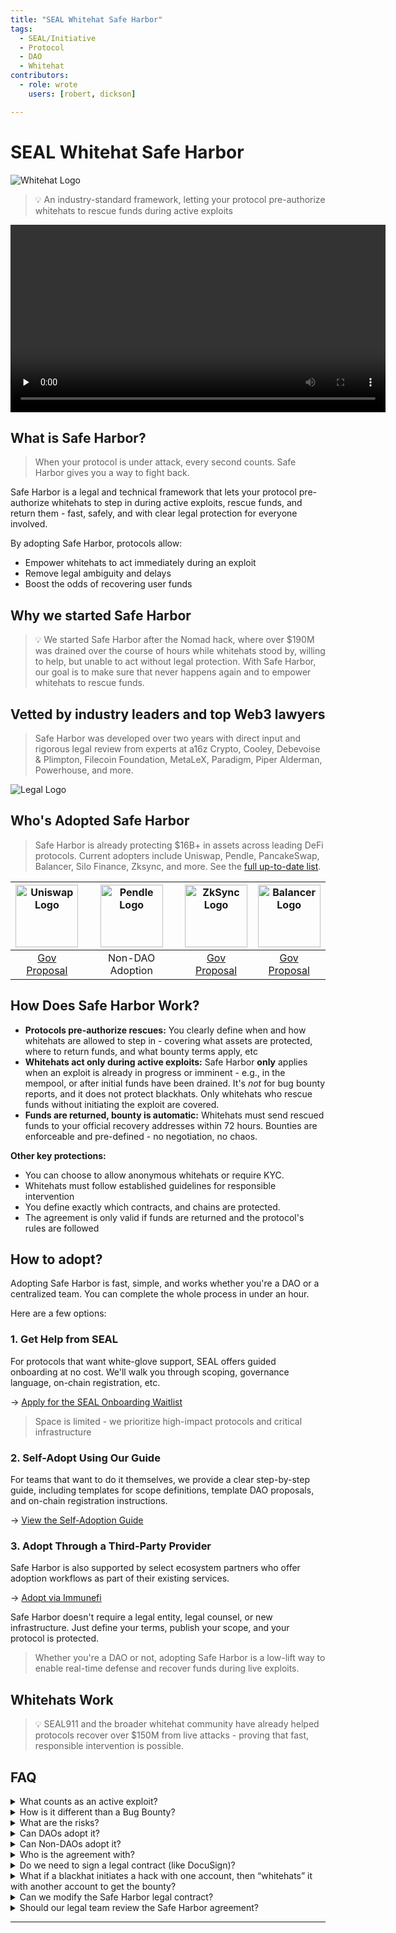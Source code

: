 ```yaml
---
title: "SEAL Whitehat Safe Harbor"
tags:
  - SEAL/Initiative
  - Protocol
  - DAO
  - Whitehat
contributors:
  - role: wrote
    users: [robert, dickson]

---
```



<TagProvider>
<TagFilter />

# SEAL Whitehat Safe Harbor

<TagList tags={frontmatter.tags} />
<AttributionList contributors={frontmatter.contributors} />

<img src="https://frameworks-static.s3.us-east-2.amazonaws.com/images/safe-harbor/whitehat-full-logo-blue.svg" alt="Whitehat Logo" />

> 💡 An industry-standard framework, letting your protocol pre-authorize whitehats to rescue funds during active exploits 

<div align="center">
  <video controls width="600" preload="none">
    <source src="https://frameworks-static.s3.us-east-2.amazonaws.com/images/safe-harbor/Protocol_Explainer_Video.mp4" type="video/mp4" />
    Your browser does not support the video tag.
  </video>
</div>

## What is Safe Harbor?

> When your protocol is under attack, every second counts. Safe Harbor gives you a way to fight back.

Safe Harbor is a legal and technical framework that lets your protocol pre-authorize whitehats to step in during active exploits, rescue funds, and return them - fast, safely, and with clear legal protection for everyone involved.

By adopting Safe Harbor, protocols allow:

- Empower whitehats to act immediately during an exploit
- Remove legal ambiguity and delays
- Boost the odds of recovering user funds

## Why we started Safe Harbor

> 💡 We started Safe Harbor after the Nomad hack, where over $190M was drained over the course of hours while whitehats stood by, willing to help, but unable to act without legal protection. With Safe Harbor, our goal is to make sure that never happens again and to empower whitehats to rescue funds.

## Vetted by industry leaders and top Web3 lawyers

> Safe Harbor was developed over two years with direct input and rigorous legal review from experts at a16z Crypto, Cooley, Debevoise & Plimpton, Filecoin Foundation, MetaLeX, Paradigm, Piper Alderman, Powerhouse, and more.

<img src="https://frameworks-static.s3.us-east-2.amazonaws.com/images/safe-harbor/legal.png" alt="Legal Logo" />

## Who's Adopted Safe Harbor

> Safe Harbor is already protecting $16B+ in assets across leading DeFi protocols. Current adopters include Uniswap, Pendle, PancakeSwap, Balancer, Silo Finance, Zksync, and more. See the [full up-to-date list](https://safeharbor.securityalliance.org/).

| <img src="https://frameworks-static.s3.us-east-2.amazonaws.com/images/safe-harbor/Uniswap_logo.png" alt="Uniswap Logo" width="100" /> | <img src="https://frameworks-static.s3.us-east-2.amazonaws.com/images/safe-harbor/Pendle_logo.png" alt="Pendle Logo" width="100" /> | <img src="https://frameworks-static.s3.us-east-2.amazonaws.com/images/safe-harbor/Zksync_logo.png" alt="ZkSync Logo" width="100" /> | <img src="https://frameworks-static.s3.us-east-2.amazonaws.com/images/safe-harbor/Balancer_logo.png" alt="Balancer Logo" width="100" /> |
|:-----------------------------------:|:----------------------------------:|:----------------------------------:|:-------------------------------------:|
| [Gov Proposal](https://www.tally.xyz/gov/uniswap/proposal/79) | Non-DAO Adoption | [Gov Proposal](https://www.tally.xyz/gov/zksync/proposal/35395412545014978447594654620386134175315194219985614464693911512436668500487?govId=eip155:324:0x496869a7575A1f907D1C5B1eca28e4e9E382afAb) | [Gov Proposal](https://snapshot.box/#/s:balancer.eth/proposal/0x8c3fd2550184ec28653c46e959782f1a3127ca8aa6a5652494a9c29ad77d9b55) |

## How Does Safe Harbor Work?

- **Protocols pre-authorize rescues:** You clearly define when and how whitehats are allowed to step in - covering what assets are protected, where to return funds, and what bounty terms apply, etc
- **Whitehats act only during active exploits:** Safe Harbor **only** applies when an exploit is already in progress or imminent - e.g., in the mempool, or after initial funds have been drained. It's *not* for bug bounty reports, and it does not protect blackhats. Only whitehats who rescue funds without initiating the exploit are covered.
- **Funds are returned, bounty is automatic:** Whitehats must send rescued funds to your official recovery addresses within 72 hours. Bounties are enforceable and pre-defined - no negotiation, no chaos.

**Other key protections:**

- You can choose to allow anonymous whitehats or require KYC.
- Whitehats must follow established guidelines for responsible intervention
- You define exactly which contracts, and chains are protected.
- The agreement is only valid if funds are returned and the protocol's rules are followed

## How to adopt?

Adopting Safe Harbor is fast, simple, and works whether you're a DAO or a centralized team. You can complete the whole process in under an hour.

Here are a few options:

### 1. Get Help from SEAL

For protocols that want white-glove support, SEAL offers guided onboarding at no cost. We'll walk you through scoping, governance language, on-chain registration, etc.

→ [Apply for the SEAL Onboarding Waitlist](https://form.typeform.com/to/QF3YjWno)

> Space is limited - we prioritize high-impact protocols and critical infrastructure

### 2. Self-Adopt Using Our Guide

For teams that want to do it themselves, we provide a clear step-by-step guide, including templates for scope definitions, template DAO proposals, and on-chain registration instructions.

→ [View the Self-Adoption Guide](/safe-harbor/self-adoption-guide)

### 3. Adopt Through a Third-Party Provider

Safe Harbor is also supported by select ecosystem partners who offer adoption workflows as part of their existing services. 

→ [Adopt via Immunefi](https://docs.google.com/forms/d/e/1FAIpQLSehHw_KyNfSr9YbnO1AB3OZ4cvVS2oInIxdveCPguR9GSxZFQ/viewform)

Safe Harbor doesn't require a legal entity, legal counsel, or new infrastructure. Just define your terms, publish your scope, and your protocol is protected.

> Whether you're a DAO or not, adopting Safe Harbor is a low-lift way to enable real-time defense and recover funds during live exploits.

## Whitehats Work

> 💡 SEAL911 and the broader whitehat community have already helped protocols recover over $150M from live attacks - proving that fast, responsible intervention is possible.

## FAQ

<details>
<summary>What counts as an active exploit?</summary>

An *active exploit* is one that’s already in progress or imminent - for example, a malicious transaction sitting in the mempool or a vulnerability that's already being exploited. Safe Harbor only applies when immediate action is required to prevent or stop fund loss. It does **not** apply to situations where there is no imminent threat and where responsible disclosure can prevent fund loss.

</details>

<details>
<summary>How is it different than a Bug Bounty?</summary>

Bug bounties reward whitehats for responsibly disclosing vulnerabilities *before* they’re exploited. Safe Harbor kicks in *after* an exploit is underway - when there’s no time for disclosure, and whitehats need legal cover to intervene and recover funds in real time.

</details>
    
<details>
<summary>What are the risks?</summary>

There is little to no risk. The status quo is the protocol is hacked and the hacker gets 100% of funds. But with Safe Harbor, we unlock the upside of whitehats stepping in and rescuing funds. So the worst case scenario is the status quo, while the best case scenario is all funds are rescued by the protocol.

Whitehats only receive protection if they follow every requirement. If no exploit happens, nothing changes. If they do not follow Safe Harbor, they’re a blackhat

</details>
    
<details>
<summary>Can DAOs adopt it?</summary>

Yes. Safe Harbor was built with DAOs in mind. No legal entity is required - just a governance vote and public on-chain registration. Many protocols who have adopted are DAOs (ex: Uniswap, Balancer, Zksync) 

</details>
    
<details>
<summary>Can Non-DAOs adopt it?</summary>

Yes. Centralized teams and foundations can also adopt Safe Harbor by publishing their scope and adoption terms. No DAO is required. Many protocols who have adopted are centralized teams (Pendle, Polymarket)

</details>

<details>
<summary>Who is the agreement with?</summary>

The Safe Harbor agreement is structured as a **public unilateral offer -** a legally binding offer made by your protocol to *any whitehat* who acts under the published terms. There’s no need to know or pre-approve the individual. If a whitehat follows your rules (e.g. intervenes during an active exploit, returns funds to the recovery address, meets any KYC requirements), the agreement becomes binding. No signatures or formal negotiation required.

</details>

<details>
<summary>Do we need to sign a legal contract (like DocuSign)?</summary>

Nope. Safe Harbor uses on-chain registration and public adoption details - no signatures or lawyers required. If you’re a DAO, a governance vote is enough.

</details>

<details>
<summary>What if a blackhat initiates a hack with one account, then “whitehats” it with another account to get the bounty?</summary>

They’re not covered. Safe Harbor protections **only** apply to whitehats who are fully independent from the original exploit. If someone initiates a hack and then tries to “rescue” the funds with another address, they’re still considered a blackhat - **no bounty, no legal protection, and fully liable**.
    
To reduce this risk even further, we recommend protocols set their Safe Harbor bounty cap **at or below** their existing bug bounty. This way, there’s no financial incentive to attempt an exploit - it's easier, safer, and more profitable to report the bug through your standard disclosure process than to fake a whitehat rescue under legal risk.

</details>

<details>
<summary>Can we modify the Safe Harbor legal contract?</summary>

We strongly discourage protocols from modifying the legal language of the Safe Harbor agreement. The framework is designed as a **standard** across the industry, so whitehats can understand the rules quickly and act confidently during emergencies.
    
That said, the agreement is built with flexibility where it matters: you define your scope - such as which contracts are covered, Asset Recovery Addresses, bounty terms, and KYC requirements. These parameters are designed to give you control without breaking the shared standard that makes Safe Harbor effective.

</details>

<details>
<summary>Should our legal team review the Safe Harbor agreement?</summary>

It’s optional. The agreement has already been vetted by leading law firms (Cooley, Debevoise & Plimpton, Piper Alderman) and adopted by top-tier protocols like Uniswap, Balancer, and Pendle.
    
That said, if your legal team wants to review it for extra peace of mind, they absolutely can. Just keep in mind: the agreement is a community standard designed for consistency, so major edits aren’t recommended (and usually unnecessary).

</details>

---

</TagProvider>
<ContributeFooter />
